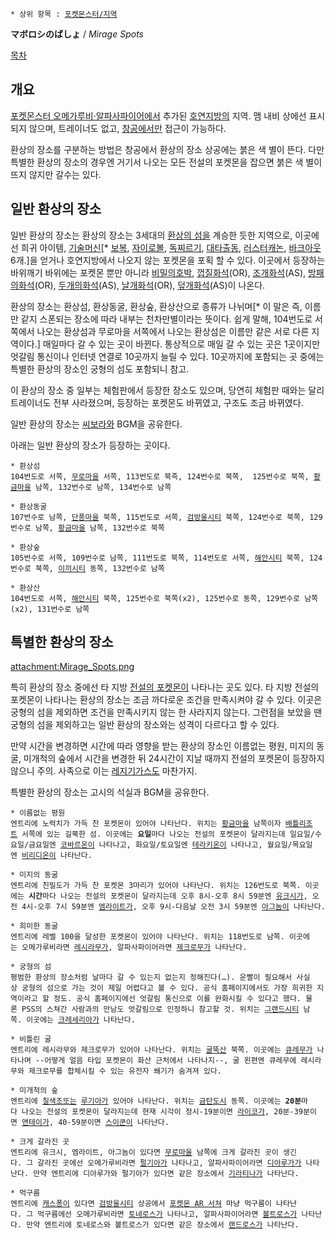  * 상위 항목 : [[포켓몬스터/지역]]

'''マボロシのばしょ''' / ''Mirage Spots''

[[목차]]

== 개요 ==
[[포켓몬스터 오메가루비·알파사파이어]]에서 추가된 [[호연지방]]의 지역. 맴 내비 상에선 표시되지 않으며, 트레이너도 없고, [[창공]]에서만 접근이 가능하다.

환상의 장소를 구분하는 방법은 창공에서 환상의 장소 상공에는 붉은 색 별이 뜬다. 다만 특별한 환상의 장소의 경우엔 거기서 나오는 모든 전설의 포켓몬을 잡으면 붉은 색 별이 뜨지 않지만 갈수는 있다.

== 일반 환상의 장소 ==
일반 환상의 장소는 환상의 장소는 3세대의 [[환상의 섬]]을 계승한 듯한 지역으로, 이곳에선 희귀 아이템, [[기술머신]][* [[보복]], [[자이로볼]], [[독찌르기]], [[대타출동]], [[러스터캐논]], [[바크아웃]] 6개.]을 얻거나 호연지방에서 나오지 않는 포켓몬을 포획 할 수 있다. 이곳에서 등장하는 바위깨기 바위에는 포켓몬 뿐만 아니라 [[프테라|비밀의호박]], [[투구푸스|껍질화석]](OR), [[암스타|조개화석]](AS), [[바리톱스|방패의화석]](OR), [[램펄드|두개의화석]](AS), [[아케오스|날개화석]](OR), [[늑골라|덮개화석]](AS)이 나온다.

환상의 장소는 환상섬, 환상동굴, 환상숲, 환상산으로 종류가 나뉘며[* 이 말은 즉, 이름만 같지 스폰되는 장소에 따라 내부는 천차만별이라는 뜻이다. 쉽게 말해, 104번도로 서쪽에서 나오는 환상섬과 무로마을 서쪽에서 나오는 환상섬은 이름만 같은 서로 다른 지역이다.] 매일마다 갈 수 있는 곳이 바뀐다. 통상적으로 매일 갈 수 있는 곳은 1곳이지만 엇갈림 통신이나 인터넷 연결로 10곳까지 늘릴 수 있다. 10곳까지에 포함되는 곳 중에는 특별한 환상의 장소인 궁형의 섬도 포함되니 참고.

이 환상의 장소 중 일부는 체험판에서 등장한 장소도 있으며, 당연히 체험판 때와는 달리 트레이너도 전부 사라졌으며, 등장하는 포켓몬도 바뀌였고, 구조도 조금 바뀌였다.

일반 환상의 장소는 [[씨보라]]와 BGM을 공유한다.

아래는 일반 환상의 장소가 등장하는 곳이다.

 * 환상섬
 104번도로 서쪽, [[무로마을]] 서쪽, 113번도로 북족, 124번수로 북쪽,  125번수로 북쪽, [[황금마을]] 남쪽, 132번수로 남쪽, 134번수로 남쪽

 * 환상동굴
 107번수로 남쪽, [[단풍마을]] 북쪽, 115번도로 서쪽, [[검방울시티]] 북쪽, 124번수로 북쪽, 129번수로 남쪽, [[황금마을]] 남쪽, 132번수로 북쪽

 * 환상숲
 105번수로 서쪽, 109번수로 남쪽, 111번도로 북쪽, 114번도로 서쪽, [[해안시티]] 북쪽, 124번수로 북쪽, [[이끼시티]] 동쪽, 132번수로 남쪽

 * 환상산
 104번도로 서쪽, [[해안시티]] 북쪽, 125번수로 북쪽(x2), 125번수로 동쪽, 129번수로 남쪽(x2), 131번수로 남쪽

== 특별한 환상의 장소 ==
attachment:Mirage_Spots.png

특히 환상의 장소 중에선 타 지방 [[전설의 포켓몬]]이 나타나는 곳도 있다. 타 지방 전설의 포켓몬이 나타나는 환상의 장소는 조금 까다로운 조건을 만족시켜야 갈 수 있다. 이곳은 궁형의 섬을 제외하면 조건을 만족시키지 않는 한 사라지지 않는다. 그런점을 보았을 땐 궁형의 섬을 제외하고는 일반 환상의 장소와는 성격이 다르다고 할 수 있다.

만약 시간을 변경하면 시간에 따라 영향을 받는 환상의 장소인 이름없는 평원, 미지의 동굴, 미개척의 숲에서 시간을 변경한 뒤 24시간이 지날 때까지 전설의 포켓몬이 등장하지 않으니 주의. 사족으로 이는 [[레지기가스]]도 마찬가지.

특별한 환상의 장소는 고시의 석실과 BGM을 공유한다.

 * 이름없는 평원
 엔트리에 노력치가 가득 찬 포켓몬이 있어야 나타난다. 위치는 [[황금마을]] 남쪽이자 [[배틀리조트]] 서쪽에 있는 길쭉한 섬. 이곳에는 '''요일'''마다 나오는 전설의 포켓몬이 달라지는데 일요일/수요일/금요일엔 [[코바르온]]이 나타나고, 화요일/토요일엔 [[테라키온]]이 나타나고, 월요일/목요일엔 [[비리디온]]이 나타난다.

 * 미지의 동굴
 엔트리에 친밀도가 가득 찬 포켓몬 3마리가 있어야 나타난다. 위치는 126번도로 북쪽. 이곳에는 '''시간'''마다 나오는 전설의 포켓몬이 달라지는데 오후 8시-오후 8시 59분엔 [[유크시]]가, 오전 4시-오후 7시 59분엔 [[엠라이트]]가, 오후 9시-다음날 오전 3시 59분엔 [[아그놈]]이 나타난다.

 * 희미한 동굴
 엔트리에 레벨 100을 달성한 포켓몬이 있어야 나타난다. 위치는 118번도로 남쪽. 이곳에는 오메가루비라면 [[레시라무]]가, 알파사파이어라면 [[제크로무]]가 나타난다.

 * 궁형의 섬
 평범한 환상의 장소처럼 날마다 갈 수 있는지 없는지 정해진다(…). 운빨이 필요해서 사실상 궁형의 섬으로 가는 것이 제일 어렵다고 볼 수 있다. 공식 홈페이지에서도 가장 희귀한 지역이라고 할 정도. 공식 홈페이지에선 엇갈림 통신으로 이를 완화시킬 수 있다고 했다. 물론 PSS의 스쳐간 사람과의 만남도 엇갈림으로 인정하니 참고할 것. 위치는 [[그랜드시티]] 남쪽. 이곳에는 [[크레세리아]]가 나타난다.

 * 비틀린 굴
 엔트리에 레시라무와 제크로무가 있어야 나타난다. 위치는 [[굴뚝산]] 북쪽. 이곳에는 [[큐레무]]가 나타나며 --어떻게 얼음 타입 포켓몬이 화산 근처에서 나타나지--, 굴 왼편엔 큐레무에 레시라무와 제크로무를 합체시킬 수 있는 유전자 쐐기가 숨겨져 있다.

 * 미개척의 숲
 엔트리에 [[칠색조]]또는 [[루기아]]가 있어야 나타난다. 위치는 [[금탄도시]] 동쪽. 이곳에는 '''20분'''마다 나오는 전설의 포켓몬이 달라지는데 현재 시각이 정시-19분이면 [[라이코]]가, 20분-39분이면 [[앤테이]]가, 40-59분이면 [[스이쿤]]이 나타난다.

 * 크게 갈라진 곳
 엔트리에 유크시, 엠라이트, 아그놈이 있다면 [[무로마을]] 남쪽에 크게 갈라진 곳이 생긴다. 그 갈라진 곳에선 오메가루비라면 [[펄기아]]가 나타나고, 알파사파이어라면 [[디아루가]]가 나타난다. 만약 엔트리에 디아루가와 펄기아가 있다면 같은 장소에서 [[기라티나]]가 나타난다.

 * 먹구름
 엔트리에 [[캐스퐁]]이 있다면 [[검방울시티]] 상공에서 [[포켓몬 AR 서쳐]] 마냥 먹구름이 나타난다. 그 먹구름에선 오메가루비라면 [[토네로스]]가 나타나고, 알파사파이어라면 [[볼트로스]]가 나타난다. 만약 엔트리에 토네로스와 볼트로스가 있다면 같은 장소에서 [[랜드로스]]가 나타난다.



